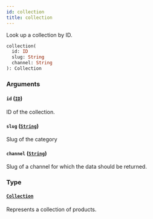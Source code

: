 ```yaml
---
id: collection
title: collection
---
```


Look up a collection by ID.

```graphql
collection(
  id: ID
  slug: String
  channel: String
): Collection

```

### Arguments

#### `id` ([`ID`](/docs/developer/api-reference/scalars/id))

ID of the collection.

#### `slug` ([`String`](/docs/developer/api-reference/scalars/string))

Slug of the category

#### `channel` ([`String`](/docs/developer/api-reference/scalars/string))

Slug of a channel for which the data should be returned.

### Type

#### [`Collection`](/docs/developer/api-reference/objects/collection)

Represents a collection of products.
